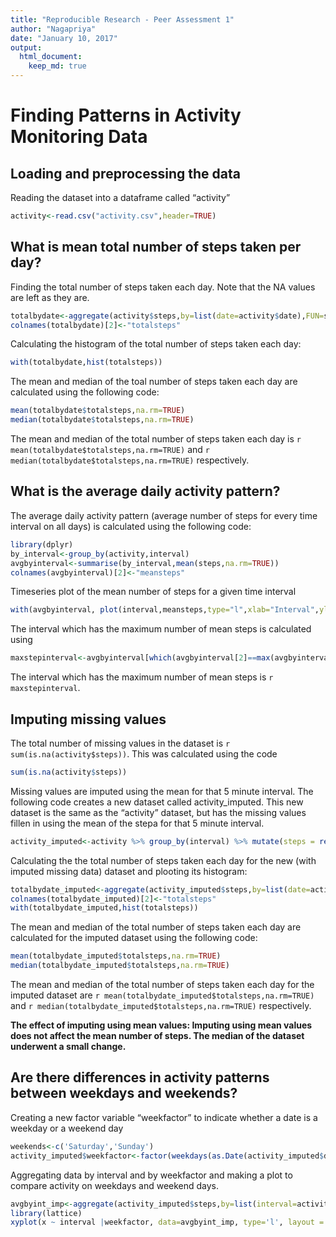 ```yaml
---
title: "Reproducible Research - Peer Assessment 1"
author: "Nagapriya"
date: "January 10, 2017"
output: 
  html_document:
    keep_md: true
---
```

Finding Patterns in Activity Monitoring Data
==========================================================

## Loading and preprocessing the data

Reading the dataset into a dataframe called "activity"

```R
activity<-read.csv("activity.csv",header=TRUE)
```

## What is mean total number of steps taken per day?

Finding the total number of steps taken each day. Note that the NA values are left as they are.

```R
totalbydate<-aggregate(activity$steps,by=list(date=activity$date),FUN=sum)
colnames(totalbydate)[2]<-"totalsteps"
```

Calculating the histogram of the total number of steps taken each day:

```R
with(totalbydate,hist(totalsteps))
```

The mean and median of the toal number of steps taken each day are calculated using the following code:
```R
mean(totalbydate$totalsteps,na.rm=TRUE)
median(totalbydate$totalsteps,na.rm=TRUE)
```

The mean and median of the total number of steps taken each day is `r mean(totalbydate$totalsteps,na.rm=TRUE)` and `r median(totalbydate$totalsteps,na.rm=TRUE)` respectively.


## What is the average daily activity pattern?


The average daily activity pattern (average number of steps for every time interval on all days) is calculated using the following code:

```R
library(dplyr)
by_interval<-group_by(activity,interval)
avgbyinterval<-summarise(by_interval,mean(steps,na.rm=TRUE))
colnames(avgbyinterval)[2]<-"meansteps"
```

Timeseries plot of the mean number of steps for a given time interval
```r
with(avgbyinterval, plot(interval,meansteps,type="l",xlab="Interval",ylab="Mean Steps"))
```

The interval which has the maximum number of mean steps is calculated using

```r
maxstepinterval<-avgbyinterval[which(avgbyinterval[2]==max(avgbyinterval[2])),1]
```

The interval which has the maximum number of mean steps is `r maxstepinterval`.


## Imputing missing values

The total number of missing values in the dataset is `r sum(is.na(activity$steps))`. This was calculated using the code

```r
sum(is.na(activity$steps))
```

Missing values are imputed using the mean for that 5 minute interval. The following code creates a new dataset called activity_imputed. This new dataset is the same as the "activity" dataset, but has the missing values fillen in using the mean of the stepa for that 5 minute interval.

```r
activity_imputed<-activity %>% group_by(interval) %>% mutate(steps = replace(steps, is.na(steps), mean(steps, na.rm=TRUE)))
```

Calculating the the total number of steps taken each day for the new (with imputed missing data) dataset and plooting its histogram:

```R
totalbydate_imputed<-aggregate(activity_imputed$steps,by=list(date=activity_imputed$date),FUN=sum)
colnames(totalbydate_imputed)[2]<-"totalsteps"
with(totalbydate_imputed,hist(totalsteps))
```

The mean and median of the total number of steps taken each day are calculated for the imputed dataset using the following code:
```R
mean(totalbydate_imputed$totalsteps,na.rm=TRUE)
median(totalbydate_imputed$totalsteps,na.rm=TRUE)
```

The mean and median of the total number of steps taken each day for the imputed dataset are `r mean(totalbydate_imputed$totalsteps,na.rm=TRUE)` and 
`r median(totalbydate_imputed$totalsteps,na.rm=TRUE)` respectively.

**The effect of imputing using mean values: Imputing using mean values does not affect the mean number of steps. The median of the dataset underwent a small change.**

## Are there differences in activity patterns between weekdays and weekends?

Creating a new factor variable "weekfactor" to indicate whether a date is a weekday or a weekend day

```r
weekends<-c('Saturday','Sunday')
activity_imputed$weekfactor<-factor(weekdays(as.Date(activity_imputed$date)) %in% weekends,levels=c(FALSE,TRUE),labels=c("weekday","weekend"))
```

Aggregating data by interval and by weekfactor and making a plot to compare activity on weekdays and weekend days.

```r
avgbyint_imp<-aggregate(activity_imputed$steps,by=list(interval=activity_imputed$interval,weekfactor=activity_imputed$weekfactor),FUN=mean)
library(lattice)
xyplot(x ~ interval |weekfactor, data=avgbyint_imp, type='l', layout = c(1,2),ylab="mean steps taken")
```
